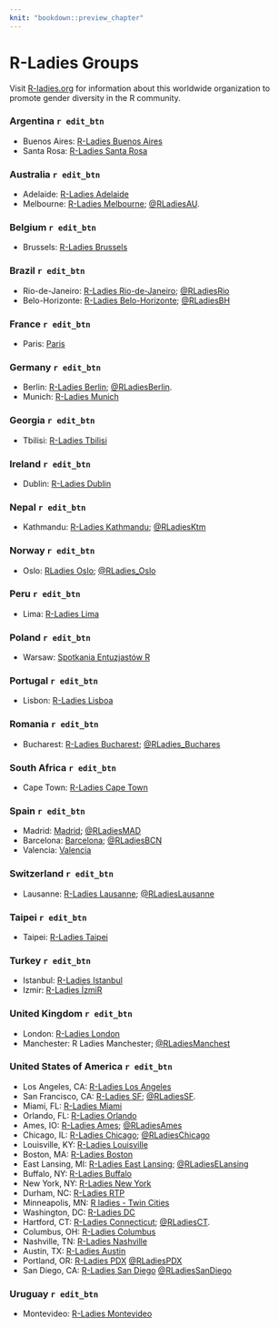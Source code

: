 ```yaml
---
knit: "bookdown::preview_chapter"
---
```


# R-Ladies Groups

<!--
Title for scraping
## R-Ladies Groups
-->

Visit [R-ladies.org](https://rladies.org/) for information about this worldwide organization to promote
gender diversity in the R community.

### Argentina `r edit_btn`

  * Buenos Aires: [R-Ladies Buenos Aires](https://www.meetup.com/rladies-buenos-aires/)
  * Santa Rosa: [R-Ladies Santa Rosa](https://www.meetup.com/rladies-santa-rosa/)

### Australia `r edit_btn`

  * Adelaide: [R-Ladies Adelaide](https://www.meetup.com/rladies-adelaide/)
  * Melbourne: [R-Ladies Melbourne](https://www.meetup.com/R-Ladies-Melbourne/); [\@RLadiesAU](https://twitter.com/RLadiesAU).

### Belgium `r edit_btn`

 * Brussels: [R-Ladies Brussels](https://www.meetup.com/R-Ladies-Brussels/members/)

### Brazil `r edit_btn`

 * Rio-de-Janeiro: [R-Ladies Rio-de-Janeiro](https://www.meetup.com/R-Ladies-Rio-de-Janeiro); [\@RLadiesRio](https://twitter.com/RLadiesRio)
 * Belo-Horizonte: [R-Ladies Belo-Horizonte](https://www.meetup.com/pt-BR/rladies-belo-horizonte/); [\@RLadiesBH](https://twitter.com/RLadiesBH)

### France `r edit_btn`

  * Paris: [Paris](https://www.meetup.com/rladies-paris/)
  
### Germany `r edit_btn`

  * Berlin: [R-Ladies Berlin](https://www.meetup.com/rladies-berlin/); [\@RLadiesBerlin](https://twitter.com/RLadiesBerlin).
  * Munich: [R-Ladies Munich](https://www.meetup.com/rladies-munich)
  
### Georgia `r edit_btn`
 
  * Tbilisi: [R-Ladies Tbilisi](https://www.meetup.com/R-Ladies-Tbilisi/)
  
### Ireland `r edit_btn`

  * Dublin: [R-Ladies Dublin](https://www.meetup.com/R-Ladies-Dublin/)
  
### Nepal `r edit_btn`

 * Kathmandu: [R-Ladies Kathmandu](https://www.meetup.com/rladies-kathmandu/); [\@RLadiesKtm](https://twitter.com/RLadiesKtm)
 
### Norway `r edit_btn`

 * Oslo: [RLadies Oslo](https://www.meetup.com/en-AU/rladies-oslo/); [\@RLadies_Oslo](https://twitter.com/RLadies_Oslo)
  
### Peru `r edit_btn`

  * Lima: [R-Ladies Lima](https://twitter.com/RLadiesLima)
  
### Poland `r edit_btn`

  * Warsaw: [Spotkania Entuzjastów R](https://www.meetup.com/Spotkania-Entuzjastow-R-Warsaw-R-Users-Group-Meetup/)

### Portugal `r edit_btn`

  * Lisbon: [R-Ladies Lisboa](https://www.meetup.com/R-Ladies-Lisboa/)

### Romania `r edit_btn`

 * Bucharest: [R-Ladies Bucharest](https://www.meetup.com/rladies-bucharest/); [\@RLadies_Buchares](https://twitter.com/rladiesbuchares)
  
### South Africa `r edit_btn`

  * Cape Town: [R-Ladies Cape Town](https://www.meetup.com/R-Ladies-Cape-Town/)

### Spain `r edit_btn`

  * Madrid: [Madrid](https://www.meetup.com/rladies-madrid); [\@RLadiesMAD](https://twitter.com/RLadiesMAD)
  * Barcelona: [Barcelona](https://www.meetup.com/es-ES/rladies-barcelona/); [\@RLadiesBCN](https://twitter.com/rladiesbcn)
  * Valencia: [Valencia](https://twitter.com/RLadiesValencia)

### Switzerland `r edit_btn`

 * Lausanne: [R-Ladies Lausanne](https://www.meetup.com/rladies-lausanne/); [\@RLadiesLausanne](https://twitter.com/rladieslausanne)

### Taipei `r edit_btn`

  * Taipei: [R-Ladies Taipei](https://www.meetup.com/R-Ladies-Taipei/)

### Turkey `r edit_btn`

  * Istanbul: [R-Ladies Istanbul](https://www.meetup.com/R-Ladies-Istanbul/)
  * Izmir: [R-Ladies İzmiR](https://www.meetup.com/R-Ladies-%C4%B0zmiR/)

### United Kingdom `r edit_btn`

  * London: [R-Ladies London](https://www.meetup.com/rladies-london/)
  * Manchester: R Ladies Manchester; [\@RLadiesManchest](https://twitter.com/RLadiesManchest)

### United States of America `r edit_btn`

  * Los Angeles, CA: [R-Ladies Los Angeles](https://www.meetup.com/rladies-la/)
  * San Francisco, CA: [R-Ladies SF](https://www.meetup.com/rladies-san-francisco/); [\@RLadiesSF](https://twitter.com/RLadiesSF).
  * Miami, FL: [R-Ladies Miami](https://www.meetup.com/R-Ladies-Miami/)
  * Orlando, FL: [R-Ladies Orlando](https://www.meetup.com/R-Ladies-Orlando/)
  * Ames, IO: [R-Ladies Ames](https://www.meetup.com/R-Ladies-Ames/); [\@RLadiesAmes](https://twitter.com/RLadiesAmes)
  * Chicago, IL: [R-Ladies Chicago](https://www.meetup.com/rladies-chicago/); [\@RLadiesChicago](https://twitter.com/RLadiesChicago)
  * Louisville, KY: [R-Ladies Louisville](https://www.meetup.com/rladies-louisville/)
  * Boston, MA: [R-Ladies Boston](https://www.meetup.com/R-Ladies-Boston/)
  * East Lansing, MI: [R-Ladies East Lansing](https://www.meetup.com/rladies-eastlansing); [\@RLadiesELansing](https://twitter.com/RLadiesELansing)
  * Buffalo, NY: [R-Ladies Buffalo](https://www.meetup.com/RLadies-Buffalo/)
  * New York, NY: [R-Ladies New York](https://www.meetup.com/rladies-newyork/)
  * Durham, NC: [R-Ladies RTP](https://www.meetup.com/R-Ladies-RTP/)
  * Minneapolis, MN: [R ladies - Twin Cities](https://www.meetup.com/RLadiesTC/)
  * Washington, DC: [R-Ladies DC](https://www.meetup.com/rladies-dc/)
  * Hartford, CT: [R-Ladies Connecticut](https://www.meetup.com/rladies-connecticut/); [\@RLadiesCT](https://twitter.com/RLadiesCT). 
  * Columbus, OH: [R-Ladies Columbus](https://www.meetup.com/RLadies-Columbus/)
  * Nashville, TN: [R-Ladies Nashville](https://www.meetup.com/rladies-nashville/)
  * Austin, TX: [R-Ladies Austin](https://meetup.com/rladies-austin)
  * Portland, OR: [R-Ladies PDX](https://www.meetup.com/R-Ladies-PDX/) [\@RLadiesPDX](https://twitter.com/RLadiesPDX)
  * San Diego, CA: [R-Ladies San Diego](https://www.meetup.com/rladies-san-diego/) [\@RLadiesSanDiego](https://twitter.com/RLadiesSanDiego)

### Uruguay `r edit_btn`

 * Montevideo: [R-Ladies Montevideo](https://www.meetup.com/rladies-montevideo/)
